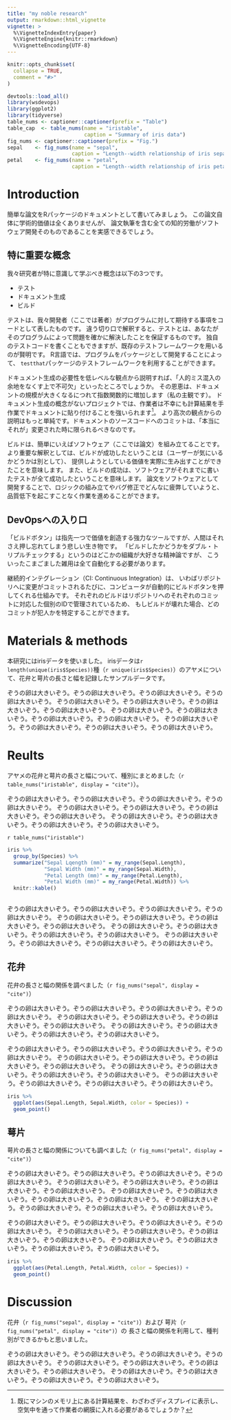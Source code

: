 ```yaml
---
title: "my noble research"
output: rmarkdown::html_vignette
vignette: >
  %\VignetteIndexEntry{paper}
  %\VignetteEngine{knitr::rmarkdown}
  %\VignetteEncoding{UTF-8}
---
```


```r
knitr::opts_chunk$set(
  collapse = TRUE,
  comment = "#>"
)
```

```r
devtools::load_all() 
library(wsdevops)
library(ggplot2)
library(tidyverse)
table_nums <- captioner::captioner(prefix = "Table")
table_cap  <- table_nums(name = "iristable", 
                         caption = "Summary of iris data")
fig_nums <- captioner::captioner(prefix = "Fig.")
sepal    <- fig_nums(name = "sepal",
                     caption = "Length--width relationship of iris sepals by species")
petal    <- fig_nums(name = "petal",
                     caption = "Length--width relationship of iris petals by species")

```
# Introduction
簡単な論文をRパッケージのドキュメントとして書いてみましょう。
この論文自体に学術的価値は全くありませんが、
論文執筆を含む全ての知的労働がソフトウェア開発そのものであることを実感できるでしょう。

## 特に重要な概念
我々研究者が特に意識して学ぶべき概念は以下の3つです。

- テスト
- ドキュメント生成
- ビルド

テストは、我々開発者（ここでは著者）がプログラムに対して期待する事項をコードとして表したものです。
違う切り口で解釈すると、テストとは、あなたがそのプログラムによって問題を確かに解決したことを保証するものです。
独自のテストコードを書くこともできますが、既存のテストフレームワークを用いるのが賢明です。
R言語では、プログラムをパッケージとして開発することによって、
`testthat`パッケージのテストフレームワークを利用することができます。

ドキュメント生成の必要性を低レベルな観点から説明すれば、「人的ミス混入の余地をなくす上で不可欠」といったところでしょうか。
その恩恵は、ドキュメントの規模が大きくなるにつれて指数関数的に増加します（私の主観です）。
ドキュメント生成の概念がないプロジェクトでは、作業者は不幸にも計算結果を手作業でドキュメントに貼り付けることを強いられます[^1]。
より高次の観点からの説明はもっと単純です。ドキュメントのソースコードへのコミットは、「本当にそれが」変更された時に限られるべきなのです。

[^1]: 既にマシンのメモリ上にある計算結果を、わざわざディスプレイに表示し、空気中を通って作業者の網膜に入れる必要があるでしょうか？

ビルドは、簡単にいえばソフトウェア（ここでは論文）を組み立てることです。
より重要な解釈としては、ビルドが成功したということは（ユーザーが気にいるかどうかは別として）、
提供しようとしている価値を実際に生み出すことができたことを意味します。
また、ビルドの成功は、ソフトウェアがそれまでに書いたテストが全て成功したということを意味します。
論文をソフトウェアとして開発することで、ロジックの組み立てやバグ修正でどんなに疲弊していようと、
品質低下を起こすことなく作業を進めることができます。

## DevOpsへの入り口
「ビルドボタン」は指先一つで価値を創造する強力なツールですが、人間はそれさえ押し忘れてしまう悲しい生き物です。
「ビルドしたかどうかをダブル・トリプルチェックする」というのはどこかの組織が大好きな精神論ですが、
こういったこまごました雑用は全て自動化する必要があります。

継続的インテグレーション（CI: Continuous Integration）は、
いわばリポジトリへに変更がコミットされるたびに、コンピュータが自動的にビルドボタンを押してくれる仕組みです。
それぞれのビルドはリポジトリへのそれぞれのコミットに対応した個別のIDで管理されているため、
もしビルドが壊れた場合、どのコミットが犯人かを特定することができます。


# Materials & methods
本研究にはirisデータを使いました。
irisデータは`r length(unique(iris$Species))`種（`r unique(iris$Species)`）のアヤメについて、花弁と萼片の長さと幅を記録したサンプルデータです。


ぞうの卵は大きいぞう。ぞうの卵は大きいぞう。ぞうの卵は大きいぞう。ぞうの卵は大きいぞう。
ぞうの卵は大きいぞう。ぞうの卵は大きいぞう。ぞうの卵は大きいぞう。ぞうの卵は大きいぞう。
ぞうの卵は大きいぞう。ぞうの卵は大きいぞう。ぞうの卵は大きいぞう。ぞうの卵は大きいぞう。
ぞうの卵は大きいぞう。ぞうの卵は大きいぞう。ぞうの卵は大きいぞう。ぞうの卵は大きいぞう。

# Reults

アヤメの花弁と萼片の長さと幅について、種別にまとめました（`r table_nums("iristable", display = "cite")`）。

ぞうの卵は大きいぞう。ぞうの卵は大きいぞう。ぞうの卵は大きいぞう。ぞうの卵は大きいぞう。
ぞうの卵は大きいぞう。ぞうの卵は大きいぞう。ぞうの卵は大きいぞう。ぞうの卵は大きいぞう。
ぞうの卵は大きいぞう。ぞうの卵は大きいぞう。ぞうの卵は大きいぞう。ぞうの卵は大きいぞう。

`r table_nums("iristable")`
```r
iris %>%
  group_by(Species) %>%
  summarize("Sepal Lqength (mm)" = my_range(Sepal.Length),
            "Sepal Width (mm)" = my_range(Sepal.Width),
            "Petal Length (mm)" = my_range(Petal.Length),
            "Petal Width (mm)" = my_range(Petal.Width)) %>%
  knitr::kable()
  
```


ぞうの卵は大きいぞう。ぞうの卵は大きいぞう。ぞうの卵は大きいぞう。ぞうの卵は大きいぞう。
ぞうの卵は大きいぞう。ぞうの卵は大きいぞう。ぞうの卵は大きいぞう。ぞうの卵は大きいぞう。
ぞうの卵は大きいぞう。ぞうの卵は大きいぞう。ぞうの卵は大きいぞう。ぞうの卵は大きいぞう。
ぞうの卵は大きいぞう。ぞうの卵は大きいぞう。ぞうの卵は大きいぞう。ぞうの卵は大きいぞう。

## 花弁
花弁の長さと幅の関係を調べました（`r fig_nums("sepal", display = "cite")`）

ぞうの卵は大きいぞう。ぞうの卵は大きいぞう。ぞうの卵は大きいぞう。ぞうの卵は大きいぞう。
ぞうの卵は大きいぞう。ぞうの卵は大きいぞう。ぞうの卵は大きいぞう。ぞうの卵は大きいぞう。
ぞうの卵は大きいぞう。ぞうの卵は大きいぞう。ぞうの卵は大きいぞう。ぞうの卵は大きいぞう。

ぞうの卵は大きいぞう。ぞうの卵は大きいぞう。ぞうの卵は大きいぞう。ぞうの卵は大きいぞう。
ぞうの卵は大きいぞう。ぞうの卵は大きいぞう。ぞうの卵は大きいぞう。ぞうの卵は大きいぞう。
ぞうの卵は大きいぞう。ぞうの卵は大きいぞう。ぞうの卵は大きいぞう。ぞうの卵は大きいぞう。
ぞうの卵は大きいぞう。ぞうの卵は大きいぞう。ぞうの卵は大きいぞう。ぞうの卵は大きいぞう。

```r
iris %>%
  ggplot(aes(Sepal.Length, Sepal.Width, color = Species)) +
  geom_point()
```

## 萼片
萼片の長さと幅の関係についても調べました（`r fig_nums("petal", display = "cite")`）

ぞうの卵は大きいぞう。ぞうの卵は大きいぞう。ぞうの卵は大きいぞう。ぞうの卵は大きいぞう。
ぞうの卵は大きいぞう。ぞうの卵は大きいぞう。ぞうの卵は大きいぞう。ぞうの卵は大きいぞう。
ぞうの卵は大きいぞう。ぞうの卵は大きいぞう。ぞうの卵は大きいぞう。ぞうの卵は大きいぞう。
ぞうの卵は大きいぞう。ぞうの卵は大きいぞう。ぞうの卵は大きいぞう。ぞうの卵は大きいぞう。

ぞうの卵は大きいぞう。ぞうの卵は大きいぞう。ぞうの卵は大きいぞう。ぞうの卵は大きいぞう。
ぞうの卵は大きいぞう。ぞうの卵は大きいぞう。ぞうの卵は大きいぞう。ぞうの卵は大きいぞう。
ぞうの卵は大きいぞう。ぞうの卵は大きいぞう。ぞうの卵は大きいぞう。ぞうの卵は大きいぞう。

```r
iris %>%
  ggplot(aes(Petal.Length, Petal.Width, color = Species)) +
  geom_point()
```

# Discussion
花弁（`r fig_nums("sepal", display = "cite")`）および
萼片（`r fig_nums("petal", display = "cite")`）の
長さと幅の関係を利用して、種判別ができるかもと思いました。

ぞうの卵は大きいぞう。ぞうの卵は大きいぞう。ぞうの卵は大きいぞう。ぞうの卵は大きいぞう。
ぞうの卵は大きいぞう。ぞうの卵は大きいぞう。ぞうの卵は大きいぞう。ぞうの卵は大きいぞう。
ぞうの卵は大きいぞう。ぞうの卵は大きいぞう。ぞうの卵は大きいぞう。ぞうの卵は大きいぞう。
